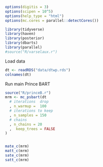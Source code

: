 

```r
options(digitis = 3)
options(scipen = 10^5)
options(help_type = "html")
options(mc.cores = parallel::detectCores())

library(tidyverse)
library(haven)
library(posterior)
library(dbarts)
library(parallel)
#source("R/varselaux.r")
```

Load data
```r
dt <- readRDS("data/dtwp.rds")
colnames(dt)
```


Run main Prince BART
```r
source("R/princeB.r")
mrm <- mc_psbart(dt
  # iterations  drop
  , n_warmup =  100
  # iterations to keep
  , n_samples = 150
  # chains
  , n_chains = 20
  ,  keep_trees = FALSE
)


mate_c(mrm)
matt_c(mrm)
sate_c(mrm)
satt_c(mrm)
```